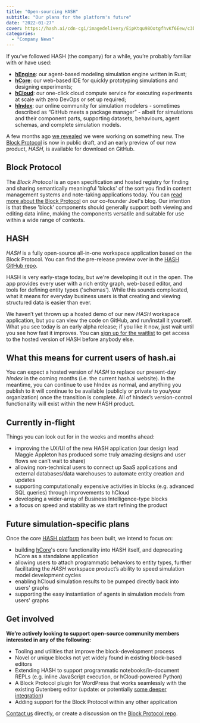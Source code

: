 ```yaml
---
title: "Open-sourcing HASH"
subtitle: "Our plans for the platform's future"
date: "2022-01-27"
cover: https://hash.ai/cdn-cgi/imagedelivery/EipKtqu98OotgfhvKf6Eew/c3b91ea7-6229-4f88-4ab8-45e1c4f92c00/public
categories:
  - "Company News"
---
```


If you’ve followed HASH (the company) for a while, you’re probably familiar with or have used:

- **[hEngine](/platform/engine)**: our agent-based modeling simulation engine written in Rust;
- **[hCore](/platform/core)**: our web-based IDE for quickly prototyping simulations and designing experiments;
- **[hCloud](/platform/cloud)**: our one-click cloud compute service for executing experiments at scale with zero DevOps or set up required;
- **[hIndex](/platform/index)**: our online community for simulation modelers - sometimes described as “GitHub meets a package manager” - albeit for simulations and their component parts, supporting datasets, behaviours, agent schemas, and complete simulation models.

A few months ago [we revealed](/blog/announcing-the-block-protocol) we were working on something new. The [Block Protocol](https://blockprotocol.org/) is now in public draft, and an early preview of our new product, _HASH_, is available for download on GitHub.

## Block Protocol

The _Block Protocol_ is an open specification and hosted registry for finding and sharing semantically meaningful 'blocks' of the sort you find in content management systems and note-taking applications today. You can [read more about the Block Protocol](https://www.joelonsoftware.com/?p=3906) on our co-founder Joel's blog. Our intention is that these 'block' components should generally support both viewing and editing data inline, making the components versatile and suitable for use within a wide range of contexts.

## HASH

_HASH_ is a fully open-source all-in-one workspace application based on the Block Protocol. You can find the pre-release preview over in the [HASH GitHub repo](https://github.com/hashintel/hash/tree/main).

HASH is very early-stage today, but we're developing it out in the open. The app provides every user with a rich entity graph, web-based editor, and tools for defining entity types ('schemas'). While this sounds complicated, what it means for everyday business users is that creating and viewing structured data is easier than ever.

We haven’t yet thrown up a hosted demo of our new _HASH_ workspace application, but you can view the code on GitHub, and run/install it yourself. What you see today is an early alpha release; if you like it now, just wait until you see how fast it improves. You can [sign up for the waitlist](http://hash.ai/platform/hash) to get access to the hosted version of HASH before anybody else.

## **What this means for current users of hash.ai**

You can expect a hosted version of _HASH_ to replace our present-day _hIndex_ in the coming months (i.e. the current hash.ai website). In the meantime, you can continue to use hIndex as normal, and anything you publish to it will continue to be available (publicly or private to you/your organization) once the transition is complete. All of hIndex’s version-control functionality will exist within the new HASH product.

## **Currently in-flight**

Things you can look out for in the weeks and months ahead:

- improving the UX/UI of the new HASH application (our design lead Maggie Appleton has produced some truly amazing designs and user flows we can’t wait to share)
- allowing non-technical users to connect up SaaS applications and external databases/data warehouses to automate entity creation and updates
- supporting computationally expensive activities in blocks (e.g. advanced SQL queries) through improvements to hCloud
- developing a wider-array of Business Intelligence-type blocks
- a focus on speed and stability as we start refining the product

## **Future simulation-specific plans**

Once the core [HASH platform](/platform) has been built, we intend to focus on:

- building [hCore](/platform/core)'s core functionality into HASH itself, and deprecating hCore as a standalone application
- allowing users to attach programmatic behaviors to entity types, further facilitating the _HASH_ workspace product’s ability to speed simulation model development cycles
- enabling hCloud simulation results to be pumped directly back into users' graphs
- supporting the easy instantiation of agents in simulation models from users' graphs

## Get involved

**We’re actively looking to support open-source community members interested in any of the following:**

- Tooling and utilities that improve the block-development process
- Novel or unique blocks not yet widely found in existing block-based editors
- Extending HASH to support programmatic notebooks/in-document REPLs (e.g. inline JavaScript execution, or hCloud-powered Python)
- A Block Protocol plugin for WordPress that works seamlessly with the existing Gutenberg editor (update: or potentially [some deeper integration](https://x.com/photomatt/status/1486793646045216769))
- Adding support for the Block Protocol within any other application

[Contact us](/contact) directly, or create a discussion on the [Block Protocol repo](https://github.com/blockprotocol/blockprotocol/discussions).
